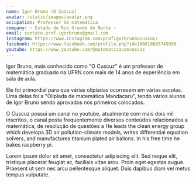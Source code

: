 ```yaml
---
name: Igor Bruno (O Cuscuz)
avatar: /static/images/avatar.png
occupation: Professor de matemática
company: ⋆ Estado do Rio Grande do Norte ⋆
email: contato.prof.igorbruno@gmail.com
instagram: https://www.instagram.com/profigorbrunoocuscuz/
facebook: https://www.facebook.com/profile.php?id=100010885745996
youtube: https://www.youtube.com/@matematicacomcuscuz
---
```


Igor Bruno, mais conhecido como "O Cuscuz" é um professor de matemática graduado na UFRN com mais de 14 anos de experiência em sala de aula.

Ele foi primordial para que várias olipíadas ocorresem em várias escolas. Uma delas foi a "Olipíada de matemática Mandacaru", tendo vários alunos de Igor Bruno sendo aprovados nos primeiros colocados.

O Cuscuz possui um canal no youtube, atualmente com mais dois mil inscritos, o canal posta frequentemente diversos conteúdos relacionados a matemática, de resolução de questões a
He leads the clean energy group which develops 3D air pollution-climate models, writes differential equation solvers, and manufactures titanium plated air ballons. In his free time he bakes raspberry pi.

Lorem ipsum dolor sit amet, consectetur adipiscing elit. Sed neque elit, tristique placerat feugiat ac, facilisis vitae arcu. Proin eget egestas augue. Praesent ut sem nec arcu pellentesque aliquet. Duis dapibus diam vel metus tempus vulputate.
